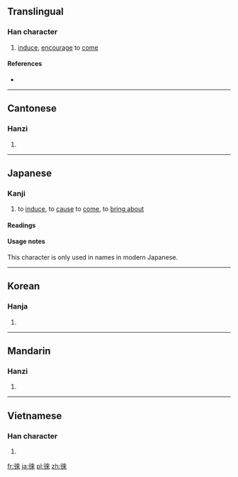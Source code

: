 {{also|來|徕}}
==Translingual==

===Han character===
{{Han char|rn=60|rad=彳|as=08|sn=11|four=24298|canj=HODOO|ids=⿰彳來}}

# [[induce]], [[encourage]] to [[come]]

====References====
* {{Han ref|kx=0368.210|dkj=10155|dj=0693.030|hdz=20827.060|uh=5FA0|ud=24480|bh=B174|bd=45428}}

----

==Cantonese==

===Hanzi===
{{yue-hanzi|jyut=[[loi4]]|y=loi4|sim=徕}}

# {{defn|lang=yue|sort=彳08}}

----

==Japanese==

===Kanji===
{{ja-kanji|grade=|rs=彳08}}

# to [[induce]], to [[cause]] to [[come]], to [[bring about]]

====Readings====
{{ja-readings
|goon=[[らい]] (rai)
|kanon=[[らい]] (rai)
|kun=[[きたす]] ([[徠たす]], kitasu), [[きたる]] ([[徠たる]], kitaru), [[くる]] ([[徠る]], kuru)
}}

====Usage notes====
This character is only used in names in modern Japanese.

----

==Korean==

===Hanja===
{{ko-hanja|hangeul=[[래]], [[내]]|eumhun=|rv=rae, nae|mr=rae, nae|y=lay, nay}}

# {{defn|lang=ko|sort=彳08}}

----

==Mandarin==

===Hanzi===
{{cmn-hanzi|sim=徕|pin=[[lái]] ([[lai2]])|wg=lai<sup>2</sup>}}

# {{defn|lang=cmn|sort=彳08}}

----

==Vietnamese==

===Han character===
{{vi-readings|rs=彳08|hanviet=lại}}

# {{defn|lang=vi|sort=彳08}}

[[fr:徠]]
[[ja:徠]]
[[pl:徠]]
[[zh:徠]]